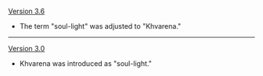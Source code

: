 {{Change History/Header}}
[[Version 3.6]]
* The term "soul-light" was adjusted to "Khvarena."
----
[[Version 3.0]]
* Khvarena was introduced as "soul-light."